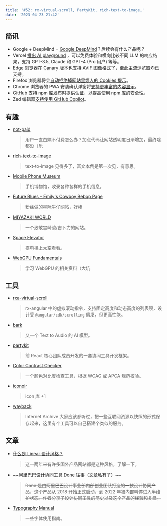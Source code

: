 ```yaml
---
title: '#52: rx-virtual-scroll, PartyKit, rich-text-to-image…'
date: '2023-04-23 21:42'
---
```


## 简讯

- Google + DeepMind = [Google DeepMind](https://www.deepmind.com/blog/announcing-google-deepmind)？后续会有什么产品呢？
- Vercel [推出 AI playground](https://play.vercel.ai/) ，可以免费体验和横向比较不同 LLM 的响应结果，支持 GPT-3.5, Claude 和 GPT-4 (Pro 用户) 等等。
- Edge 浏览器在 Canary 版本[也支持 AVIF 图像格式](https://www.neowin.net/news/microsoft-edge-is-finally-getting-avif-support-long-after-firefox-google-chrome-and-safari/)了，至此主流浏览器均已支持。
- Firefox 浏览器将会[自动拒绝掉网站里烦人的 Cookies 提示](https://www.ghacks.net/2023/04/17/firefox-may-interact-with-cookie-prompts-automatically-soon/)。
- Chrome 浏览器的 PWA 安装确认弹窗将[支持更丰富的内容显示](https://developer.chrome.com/blog/richer-install-ui-desktop/)。
- GitHub 支持 npm 库[发布时提供认证](https://github.blog/2023-04-19-introducing-npm-package-provenance/)，以提高使用 npm 库的安全性。
- Zed 编辑器[支持使用 GitHub Copilot](https://zed.dev/blog/copilot)。

## 有趣

- [not-paid](https://github.com/kleampa/not-paid)
    
    > 用户一直白嫖不付费怎么办？加点代码让网站透明度日渐增加，最终啥都没（乐
    > 
    
- [rich-text-to-image](https://github.com/SongweiGe/rich-text-to-image)
    
    > text-to-image 见得多了，富文本倒是第一次见，有意思。
    > 
    
- [Mobile Phone Museum](https://www.mobilephonemuseum.com/)
    
    > 手机博物馆，收录各种各样的手机信息。
    > 
    
- [Future Blues – Emily's Cowboy Bebop Page](https://hackernewsletter.us1.list-manage.com/track/click?u=faa8eb4ef3a111cef92c4f3d4&id=d53dc1e070&e=e57ddf0c0b)
    
    > 粉丝做的星际牛仔网站，好棒
    > 
    
- [MIYAZAKI WORLD](https://miyazakiworld.tilda.ws/)
    
    > 一个致敬宫崎骏/吉卜力的网站。
    > 
    
- [Space Elevator](https://neal.fun/space-elevator)
    
    > 搭电梯上太空看看。
    > 
    
- [WebGPU Fundamentals](https://webgpufundamentals.org/)
    
    > 学习 WebGPU 的相关资料（大坑
    > 

## 工具

- [rxa-virtual-scroll](https://github.com/hoebbelsB/rxa-virtual-scroll)
    
    > rx-angular 中的虚拟滚动指令，支持固定高度和动态高度的列表项，设计受  `@angular/cdk/scrolling` 启发，但更高性能。
    > 

- [bark](https://github.com/suno-ai/bark)
    
    > 又一个 Text to Audio 的 AI 模型。
    > 
    
- [partykit](https://github.com/partykit/partykit)
    
    > 前 React 核心团队成员开发的一套协同工具开发框架。
    > 
    
- [Color Contrast Checker](https://colorcontrast.app/)
    
    > 一个颜色对比度检查工具，根据 WCAG 或 APCA 规范校验。
    > 
    
- [iconoir](https://iconoir.com/)
    
    > icon 库 +1
    > 
    
- [wayback](https://github.com/wabarc/wayback)
    
    > Internet Archive 大家应该都听过，把一些互联网资源以快照的形式保存起来，这里有个工具可以自己搭建个类似的服务。
    > 

## 文章

- [什么是 Linear 设计风格？](https://sspai.com/post/79347)
    
    > 这一两年来有许多国外产品网站都是这种风格，了解一下。
    > 

- [~~阿里巴巴设计协同工具 Done 往事](https://www.notion.so/487873c16f314e51b6a7e972b8fd98fc)（文章私有了）~~
    
    > ~~Done 是由阿里巴巴设计事业部内部创业团队打造的一款设计协同产品，这个产品从 2018 开始正式启动，到 2022 年被内部叫停进入半维护状态。作者分享了设计协同工具的简史以及这个产品的经验和复盘。~~
    > 
    
- [Typography Manual](https://mikemai.net/typography-manual/)
    
    > 一些字体使用指南。
    >